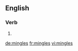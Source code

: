 ==English==

===Verb===
{{head|en|verb form}}

# {{en-third-person singular of|mingle}}

[[de:mingles]]
[[fr:mingles]]
[[vi:mingles]]